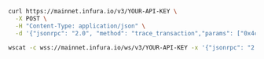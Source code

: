 
<Tabs>
  <TabItem value="cURL">

```bash
curl https://mainnet.infura.io/v3/YOUR-API-KEY \
  -X POST \
  -H "Content-Type: application/json" \
  -d '{"jsonrpc": "2.0", "method": "trace_transaction","params": ["0x4c253746668dca6ac3f7b9bc18248b558a95b5fc881d140872c2dff984d344a7"],"id": 1}'
```

  </TabItem>
  <TabItem value="WSS">

```bash
wscat -c wss://mainnet.infura.io/ws/v3/YOUR-API-KEY -x '{"jsonrpc": "2.0", "method": "trace_transaction","params": ["0x4c253746668dca6ac3f7b9bc18248b558a95b5fc881d140872c2dff984d344a7"],"id": 1}'
```

  </TabItem>
</Tabs>
